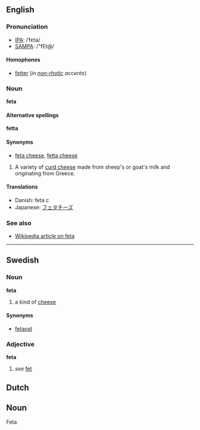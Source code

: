 ==English==
===Pronunciation===
*[[IPA]]: /ˈfɛtə/
*[[SAMPA]]: /"fEt@/

====Homophones====
*[[fetter]] (''in [[non-rhotic]] accents'')

===Noun===
'''feta'''

====Alternative spellings====
'''fetta'''

====Synonyms====
*[[feta cheese]], [[fetta cheese]]

#A variety of [[curd cheese]] made from sheep's or goat's milk and originating from Greece.

====Translations====
*Danish: feta ''c''
*Japanese: [[フェタチーズ]]

===See also===
*[[w:feta cheese|Wikipedia article on feta]]

----
==Swedish==
===Noun===

'''feta'''

# a kind of [[cheese]]

====Synonyms====
*[[fetaost]]

===Adjective===
'''feta'''

#''see'' [[fet]]

==Dutch==
==Noun==
Feta